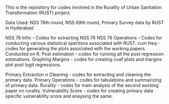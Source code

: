 This is the repository for codes involved in the Rurality of Urban Sanitation Transformation (RUST) project.

Data Used: NSS 76th round, NSS 69th round, Primary Survey data by RUST in Hyderabad

NSS 76 Infix - Codes for extracting NSS 76 
NSS 76 Operations - Codes for conducting various statistical opertions associated with RUST.
cum freq - codes for generating the plots associated with the working papers. Conducted on R.
Post estimation - codes for running all the post regression estimations.
Graphing Margins - codes for creating coef plots and margins plot post logit regressions.

Primary Extraction n Cleaning - codes for extracting and cleaning the primary data.
Primary Operations - codes for tabulations and summarizing of primary data.
Rurality - codes for main analysis of the second working paper on rurality.
Vulnerability Score - codes for creating primary data specific vulnerability score and anaysing the same.
